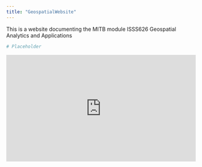 ```yaml
---
title: "GeospatialWebsite"
---
```


This is a website documenting the MITB module ISSS626 Geospatial Analytics and Applications

```r
# Placeholder
```


<div style="position: relative; padding-bottom: 56.25%; height: 0; overflow: hidden;">
  <iframe
    src="https://www.google.com/maps/embed?pb=!4v1727704795448!6m8!1m7!1s7KQ-wT_KLoqwJbWqGgjbcw!2m2!1d1.297903473269969!2d103.8495100564587!3f250.82085496238565!4f-2.519623176232784!5f0.7820865974627469"
    style="position: absolute; top: 0; left: 0; width: 100%; height: 100%; border: 0;"
    allowfullscreen=""
    loading="lazy"
    referrerpolicy="no-referrer-when-downgrade">
  </iframe>
</div>